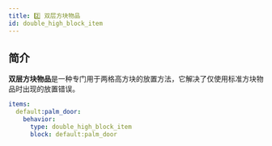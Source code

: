 ```yaml
---
title: 2️⃣ 双层方块物品
id: double_high_block_item
---
```


## 简介

**双层方块物品**是一种专门用于两格高方块的放置方法，它解决了仅使用标准方块物品时出现的放置错误。

```yaml
items:
  default:palm_door:
    behavior:
      type: double_high_block_item
      block: default:palm_door
```
